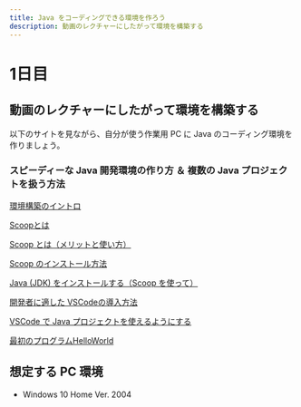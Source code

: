 ```yaml
---
title: Java をコーディングできる環境を作ろう
description: 動画のレクチャーにしたがって環境を構築する
---
```


# 1日目


## 動画のレクチャーにしたがって環境を構築する
以下のサイトを見ながら、自分が使う作業用 PC に Java のコーディング環境を作りましょう。

### スピーディーな Java 開発環境の作り方 ＆ 複数の Java プロジェクトを扱う方法

[環境構築のイントロ](https://fs5013-furi-sutao.github.io/java-bootcamp/intro/04-java-dev-tips)

[Scoopとは](https://fs5013-furi-sutao.github.io/java-bootcamp/intro/05-whats-scoop)

[Scoop とは（メリットと使い方）](https://fs5013-furi-sutao.github.io/java-bootcamp/intro/06-merit-of-scoop)

[Scoop のインストール方法](https://fs5013-furi-sutao.github.io/java-bootcamp/intro/07-how-to-install-scoop)

[Java (JDK) をインストールする（Scoop を使って）](https://fs5013-furi-sutao.github.io/java-bootcamp/intro/08-how-to-install-java-by-scoop)

[開発者に適した VSCodeの導入方法](https://fs5013-furi-sutao.github.io/java-bootcamp/intro/09-how-to-install-vscode-by-scoop)

[VSCode で Java プロジェクトを使えるようにする](https://fs5013-furi-sutao.github.io/java-bootcamp/intro/10-how-to-enable-java-on-vscode)

[最初のプログラムHelloWorld](https://fs5013-furi-sutao.github.io/java-bootcamp/intro/11-hello-world)



## 想定する PC 環境
- Windows 10 Home Ver. 2004
